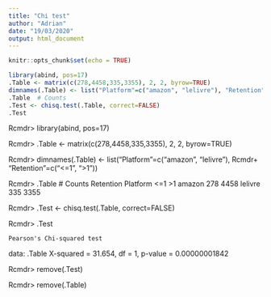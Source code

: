 ```yaml
---
title: "Chi test"
author: "Adrian"
date: "19/03/2020"
output: html_document
---
```


```r
knitr::opts_chunk$set(echo = TRUE)
```


```r
library(abind, pos=17)
.Table <- matrix(c(278,4458,335,3355), 2, 2, byrow=TRUE)
dimnames(.Table) <- list("Platform"=c("amazon", "lelivre"), "Retention"=c("<=1", ">1"))
.Table  # Counts
.Test <- chisq.test(.Table, correct=FALSE)
.Test
```

Rcmdr>  library(abind, pos=17)

Rcmdr>  .Table <- matrix(c(278,4458,335,3355), 2, 2, byrow=TRUE)

Rcmdr>  dimnames(.Table) <- list("Platform"=c("amazon", "lelivre"), 
Rcmdr+    "Retention"=c("<=1", ">1"))

Rcmdr>  .Table  # Counts
         Retention
Platform  <=1   >1
  amazon  278 4458
  lelivre 335 3355

Rcmdr>  .Test <- chisq.test(.Table, correct=FALSE)

Rcmdr>  .Test

	Pearson's Chi-squared test

data:  .Table
X-squared = 31.654, df = 1, p-value = 0.00000001842


Rcmdr>  remove(.Test)

Rcmdr>  remove(.Table)